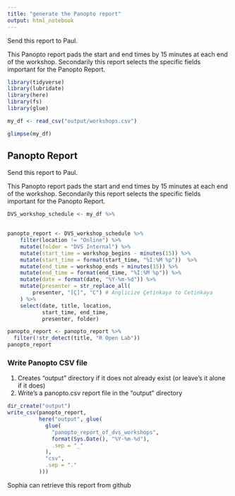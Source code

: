 ```yaml
---
title: "generate the Panopto report"
output: html_notebook
---
```



Send this report to Paul.

This Panopto report pads the start and end times by 15 minutes at each end of the workshop.  Secondarily this report selects the specific fields important for the Panopto Report.

```r
library(tidyverse)
library(lubridate)
library(here)
library(fs)
library(glue)
```

```r
my_df <- read_csv("output/workshops.csv")
```

```r
glimpse(my_df)
```



## Panopto Report

Send this report to Paul.

This Panopto report pads the start and end times by 15 minutes at each end of the workshop.  Secondarily this report selects the specific fields important for the Panopto Report.

```r
DVS_workshop_schedule <- my_df %>% 
    
```



```r
panopto_report <- DVS_workshop_schedule %>%
    filter(location != "Online") %>% 
    mutate(folder = "DVS Internal") %>% 
    mutate(start_time = workshop_begins - minutes(15)) %>% 
    mutate(start_time = format(start_time, "%I:%M %p"))  %>% 
    mutate(end_time = workshop_ends + minutes(15)) %>% 
    mutate(end_time = format(end_time, "%I:%M %p")) %>% 
    mutate(date = format(date, "%Y-%m-%d")) %>% 
    mutate(presenter = str_replace_all(
        presenter, "[Ç]", "C") # Anglicize Çetinkaya to Cetinkaya 
    ) %>%  
    select(date, title, location, 
           start_time, end_time, 
           presenter, folder)

panopto_report <- panopto_report %>% 
  filter(!str_detect(title, "R Open Lab"))
panopto_report
```


### Write Panopto CSV file

1. Creates "output" directory if it does not already exist (or leave's it alone if it does)
1. Write's a panopto.csv report file in the "output" directory

```r
dir_create("output")
write_csv(panopto_report,
          here("output", glue(
            glue(
              "panopto_report_of_dvs_workshops",
              format(Sys.Date(), "%Y-%m-%d"),
              .sep = "_"
            ),
            "csv",
            .sep = "."
          )))
```


Sophia can retrieve this report from github
